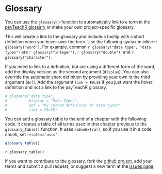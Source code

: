 # Glossary

You can use the `glossary()` function to automatically link to a term in the [psyTeachR glossary](https://psyteachr.github.io/glossary/) or make your own project-specific glossary.

This will create a link to the glossary and include a tooltip with a short definition when you hover over the term. Use the following syntax in inline r: `glossary("word")`. For example, common `r glossary("data type", "data types")` are `r glossary("integer")`, `r glossary("double")`, and `r glossary("character")`.

If you need to link to a definition, but are using a different form of the word, add the display version as the second argument (`display`). You can also override the automatic short definition by providing your own in the third argument (`def`). Add the argument `link = FALSE` if you just want the hover definition and not a link to the psyTeachR glossary.

```r
# glossary("data type", 
#          display = "Data Types", 
#          def = "My custom definition of data types", 
#          link = FALSE)
```

You can add a glossary table to the end of a chapter with the following code. It creates a table of all terms used in that chapter previous to the `glossary_table()` function. It uses `kableExtra()`, so if you use it in a code chunk, set `results='asis'`.

```r
glossary_table()
```

`r glossary_table()`

If you want to contribute to the glossary, fork the [github project](https://github.com/PsyTeachR/glossary), add your terms and submit a pull request, or suggest a new term at the [issues page](https://github.com/PsyTeachR/glossary/issues).
